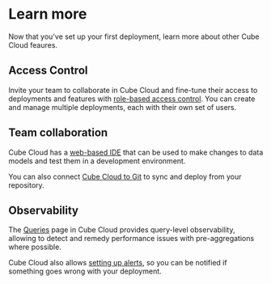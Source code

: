 # Learn more
Now that you've set up your first deployment, learn more about other Cube Cloud
feaures.

## Access Control

Invite your team to collaborate in Cube Cloud and fine-tune their access to
deployments and features with
[role-based access control](/cloud/access-control/). You can create and manage
multiple deployments, each with their own set of users.

## Team collaboration

Cube Cloud has a [web-based IDE](/cloud/workspace/cube-ide) that can be used to
make changes to data models and test them in a development environment.

You can also connect [Cube Cloud to Git](/cloud/deploys) to sync and deploy from
your repository.

## Observability

The [Queries](/cloud/inspecting-queries) page in Cube Cloud provides query-level
observability, allowing to detect and remedy performance issues with
pre-aggregations where possible.

Cube Cloud also allows [setting up alerts](/cloud/workspace/alerts), so you can
be notified if something goes wrong with your deployment.
